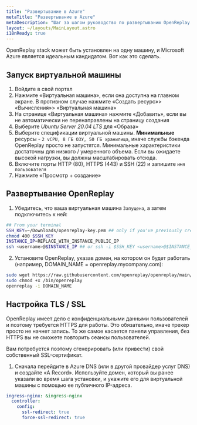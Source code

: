 ```yaml
---
title: "Развертывание в Azure"
metaTitle: "Развертывание в Azure"
metaDescription: "Шаг за шагом руководство по развертыванию OpenReplay в Azure."
layout: ~/layouts/MainLayout.astro
i18nReady: true
---
```


<YoutubeVideo title="Смотрите, как развернуть OpenReplay в вашей инфраструктуре Azure"
  description="Если вы не любите читать, вы можете следовать этому видеоуроку, показывающему, как развернуть OpenReplay в Azure"
  videoURL="https://www.youtube.com/watch?v=bkVw32UKf7Q"
  />

OpenReplay stack может быть установлен на одну машину, и Microsoft Azure является идеальным кандидатом. Вот как это сделать.

## Запуск виртуальной машины

1. Войдите в свой портал
2. Нажмите «Виртуальная машина», если она доступна на главном экране. В противном случае нажмите «Создать ресурс»> «Вычисления»> «Виртуальная машина»
3. На странице «Виртуальная машина» нажмите «Добавить», если вы не автоматически не перенаправлены на страницу создания
4. Выберите *Ubuntu Server 20.04 LTS* для «Образа»
4. Выберите спецификации виртуальной машины. **Минимальные** ресурсы - `2 vCPU, 8 ГБ ОЗУ, 50 ГБ хранилища`, иначе службы бэкенда OpenReplay просто не запустятся. Минимальные характеристики достаточны для низкого / умеренного объема. Если вы ожидаете высокой нагрузки, вы должны масштабировать отсюда.
5. Включите порты HTTP (80), HTTPS (443) и SSH (22) и запишите `имя пользователя`
6. Нажмите «Просмотр + создание»

## Развертывание OpenReplay

1. Убедитесь, что ваша виртуальная машина `Запущена`, а затем подключитесь к ней:


```bash
## From your terminal
SSH_KEY=~/Downloads/openreplay-key.pem ## only if you've previously created an SSH key
chmod 400 $SSH_KEY
INSTANCE_IP=REPLACE_WITH_INSTANCE_PUBLIC_IP
ssh <username>@$INSTANCE_IP ## or ssh -i $SSH_KEY <username>@$INSTANCE_IP if you have a key
```


2. Установите OpenReplay, указав домен, на котором он будет работать (например, DOMAIN_NAME = openreplay.mycompany.com):


```bash
sudo wget https://raw.githubusercontent.com/openreplay/openreplay/main/scripts/helmcharts/openreplay-cli -O /bin/openreplay 
sudo chmod +x /bin/openreplay
openreplay -i DOMAIN_NAME
```


## Настройка TLS / SSL

OpenReplay имеет дело с конфиденциальными данными пользователей и поэтому требуется HTTPS для работы. Это обязательно, иначе трекер просто не начнет запись. То же самое касается панели управления, без HTTPS вы не сможете повторить сеансы пользователей.

Вам потребуется поэтому сгенерировать (или привести) свой собственный SSL-сертификат.

1. Сначала перейдите в Azure DNS (или в другой провайдер услуг DNS) и создайте «A Record». Используйте домен, который вы ранее указали во время шага установки, и укажите его для виртуальной машины с помощью ее публичного IP-адреса.
```yaml
ingress-nginx: &ingress-nginx
  controller:
    config:
      ssl-redirect: true
      force-ssl-redirect: true
```
